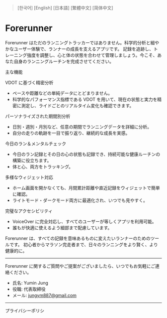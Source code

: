 
> <Link href="/forerunner/ko" className="underline">
>   [한국어]
> </Link> <Link href="/forerunner/en" className="underline">
>   [English]
> </Link> <Link href="/forerunner/ja" className="underline">
>   [日本語]
> </Link> <Link href="/forerunner/zh-Hant" className="underline">
>   [繁體中文]
> </Link> <Link href="/forerunner/zh-Hans" className="underline">
>   [简体中文]
> </Link>

# **Forerunner**

Forerunner はただのランニングトラッカーではありません。科学的分析と細やかなユーザー体験で、ランナーの成長を支えるアプリです。
記録を追跡し、トレーニング強度を調整し、心と体の状態を合わせて管理しましょう。今こそ、あなた自身のランニングルーチンを完成させてください。

主な機能

VDOT に基づく精密分析

- ペースや距離などの単純データにとどまりません。
- 科学的なパフォーマンス指標である VDOT を用いて、現在の状態と実力を精密に測定し、ライドごとのリアルタイム変化も確認できます。

パーソナライズされた期間別分析

- 日別・週別・月別など、任意の期間でランニングデータを詳細に分析。
- 自分の走りの軌跡を一目で振り返り、継続的な成長を実感。

今日のラン＆メンタルチェック

- 今日のラン記録とその日の心の状態も記録でき、持続可能な健康ルーチンの構築に役立ちます。
- 体と心、両方をトラッキング。

多様なウィジェット対応

- ホーム画面を開かなくても、月間累計距離や直近記録をウィジェットで簡単に確認。
- ライトモード・ダークモード両方に最適化され、いつでも見やすく。

完璧なアクセシビリティ

- VoiceOver に完全対応し、すべてのユーザーが等しくアプリを利用可能。
- 誰もが快適に使えるよう細部まで配慮しています。

Forerunner は、すべての記録を意味あるものに変えたいランナーのためのツールです。
初心者からマラソン完走者まで、日々のランニングをより賢く、より健康的に。

---

Forerunner に関するご質問やご提案がございましたら、いつでもお気軽にご連絡ください。

- 氏名: Yumin Jung
- 役職: 代表取締役
- メール: jungym887@gmail.com

---

<Link
  href="https://forerunner-web.vercel.app/privacy.html"
  className="underline"
>
  プライバシーポリシ
</Link>
